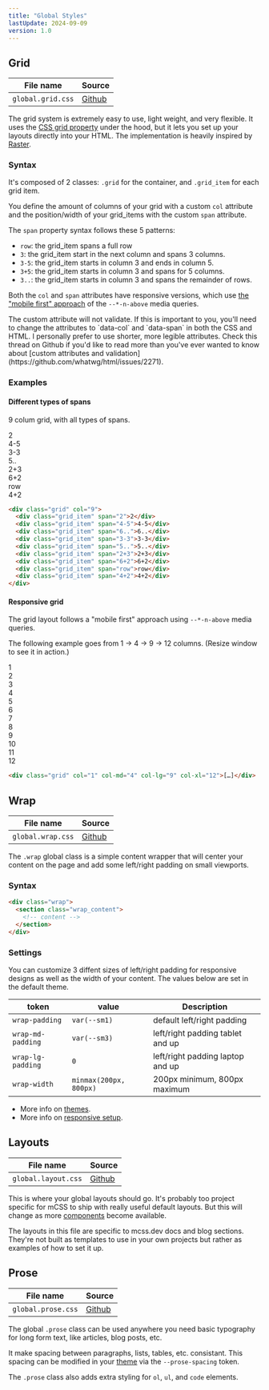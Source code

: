 ```yaml
---
title: "Global Styles"
lastUpdate: 2024-09-09
version: 1.0
---
```



## Grid

<section class="docs_section prose">

| File name         | Source            |
| ----------------- | ----------------- |
| `global.grid.css` | [Github][srcGrid] |

[srcGrid]: https://github.com/minimaldesign/mCSS/blob/main/src/styles/global.grid.css

The grid system is extremely easy to use, light weight, and very flexible. It uses the [CSS grid property](https://developer.mozilla.org/en-US/docs/Web/CSS/grid) under the hood, but it lets you set up your layouts directly into your HTML. The implementation is heavily inspired by [Raster](https://github.com/rsms/raster).

### Syntax

It's composed of 2 classes: `.grid` for the container, and `.grid_item` for each grid item.

You define the amount of columns of your grid with a custom `col` attribute and the position/width of your grid_items with the custom `span` attribute.

The `span` property syntax follows these 5 patterns:

- `row`: the grid_item spans a full row
- `3`: the grid_item start in the next column and spans 3 columns.
- `3-5`: the grid_item starts in column 3 and ends in column 5.
- `3+5`: the grid_item starts in column 3 and spans for 5 columns.
- `3..`: the grid_item starts in column 3 and spans the remainder of rows.

Both the `col` and `span` attributes have responsive versions, which use [the "mobile first" approach][1] of the `--*-n-above` media queries.

[1]: /docs/media-queries#recommended-responsive-setup

<Notice type="info" title="HTML Validation">
  The custom attribute will not validate. If this is important to you, you'll
  need to change the attributes to `data-col` and `data-span` in both the CSS
  and HTML. I personally prefer to use shorter, more legible attributes. Check
  this thread on Github if you'd like to read more than you've ever wanted to
  know about [custom attributes and
  validation](https://github.com/whatwg/html/issues/2271).
</Notice>

### Examples

#### Different types of spans

9 colum grid, with all types of spans.

<div class="grid docs_grid" col="9">
  <div class="grid_item" span="2">
    <span>2</span>
  </div>
  <div class="grid_item" span="4-5">
    <span>4-5</span>
  </div>
  <div class="grid_item" span="6.."></div>
  <div class="grid_item" span="3-3">
    <span>3-3</span>
  </div>
  <div class="grid_item" span="5..">
    <span>5..</span>
  </div>
  <div class="grid_item" span="2+3">
    <span>2+3</span>
  </div>
  <div class="grid_item" span="6+2">
    <span>6+2</span>
  </div>
  <div class="grid_item" span="row">
    <span>row</span>
  </div>
  <div class="grid_item" span="4+2">
    <span>4+2</span>
  </div>
</div>

```html
<div class="grid" col="9">
  <div class="grid_item" span="2">2</div>
  <div class="grid_item" span="4-5">4-5</div>
  <div class="grid_item" span="6..">6..</div>
  <div class="grid_item" span="3-3">3-3</div>
  <div class="grid_item" span="5..">5..</div>
  <div class="grid_item" span="2+3">2+3</div>
  <div class="grid_item" span="6+2">6+2</div>
  <div class="grid_item" span="row">row</div>
  <div class="grid_item" span="4+2">4+2</div>
</div>
```

#### Responsive grid

The grid layout follows a "mobile first" approach using `--*-n-above` media queries.

The following example goes from 1 → 4 → 9 → 12 columns. (Resize window to see it in action.)

<div class="grid docs_grid" col="1" col-md="4" col-lg="9" col-xl="12">
  <div class="grid_item">1</div>
  <div class="grid_item">2</div>
  <div class="grid_item">3</div>
  <div class="grid_item">4</div>
  <div class="grid_item">5</div>
  <div class="grid_item">6</div>
  <div class="grid_item">7</div>
  <div class="grid_item">8</div>
  <div class="grid_item">9</div>
  <div class="grid_item">10</div>
  <div class="grid_item">11</div>
  <div class="grid_item">12</div>
</div>

```html
<div class="grid" col="1" col-md="4" col-lg="9" col-xl="12">[…]</div>
```

</section>

## Wrap

<section class="docs_section prose">

| File name         | Source            |
| ----------------- | ----------------- |
| `global.wrap.css` | [Github][srcWrap] |

[srcWrap]: https://github.com/minimaldesign/mCSS/blob/main/src/styles/global.wrap.css

The `.wrap` global class is a simple content wrapper that will center your content on the page and add some left/right padding on small viewports.

### Syntax

```html
<div class="wrap">
  <section class="wrap_content">
    <!-- content -->
  </section>
</div>
```

### Settings

You can customize 3 diffent sizes of left/right padding for responsive designs as well as the width of your content. The values below are set in the default theme.

| token             | value                  | Description                      |
| ----------------- | ---------------------- | -------------------------------- |
| `wrap-padding`    | `var(--sm1)`           | default left/right padding       |
| `wrap-md-padding` | `var(--sm3)`           | left/right padding tablet and up |
| `wrap-lg-padding` | `0`                    | left/right padding laptop and up |
| `wrap-width`      | `minmax(200px, 800px)` | 200px minimum, 800px maximum     |

- More info on [themes](/docs/themes).
- More info on [responsive setup](/docs/media-queries#recommended-responsive-setup).

</section>

## Layouts

<section class="docs_section prose">

| File name           | Source              |
| ------------------- | ------------------- |
| `global.layout.css` | [Github][srcLayout] |

[srcLayout]: https://github.com/minimaldesign/mCSS/blob/main/src/styles/global.layout.css

This is where your global layouts should go. It's probably too project specific for mCSS to ship with really useful default layouts. But this will change as more [components](/components/start) become available.

<Notice type="warning" title="Work in progress">
  The layouts in this file are specific to mcss.dev docs and blog sections.
  They're not built as templates to use in your own projects but rather as
  examples of how to set it up.
</Notice>

</section>

## Prose

<section class="docs_section prose">

| File name          | Source             |
| ------------------ | ------------------ |
| `global.prose.css` | [Github][srcProse] |

[srcProse]: https://github.com/minimaldesign/mCSS/blob/main/src/styles/global.prose.css

The global `.prose` class can be used anywhere you need basic typography for long form text, like articles, blog posts, etc.

It make spacing between paragraphs, lists, tables, etc. consistant. This spacing can be modified in your [theme](/docs/theme) via the `--prose-spacing` token.

The `.prose` class also adds extra styling for `ol`, `ul`, and `code` elements.

</section>
